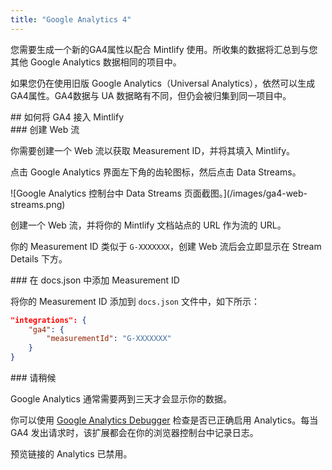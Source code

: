 ```yaml
---
title: "Google Analytics 4"
---
```


您需要生成一个新的<Tooltip tip="Google Analytics 4">GA4</Tooltip>属性以配合 Mintlify 使用。所收集的数据将汇总到与您其他 Google Analytics 数据相同的项目中。

如果您仍在使用旧版 Google Analytics（Universal Analytics），依然可以生成<Tooltip tip="Google Analytics 4">GA4</Tooltip>属性。<Tooltip tip="Google Analytics 4">GA4</Tooltip>数据与 UA 数据略有不同，但仍会被归集到同一项目中。

<div id="how-to-connect-ga4-to-mintlify">
  ## 如何将 GA4 接入 Mintlify
</div>

<div id="create-a-web-stream">
  ### 创建 Web 流
</div>

你需要创建一个 Web 流以获取 Measurement ID，并将其填入 Mintlify。

点击 Google Analytics 界面左下角的齿轮图标，然后点击 Data Streams。

<Frame>![Google Analytics 控制台中 Data Streams 页面截图。](/images/ga4-web-streams.png)</Frame>

创建一个 Web 流，并将你的 Mintlify 文档站点的 URL 作为流的 URL。

你的 Measurement ID 类似于 `G-XXXXXXX`，创建 Web 流后会立即显示在 Stream Details 下方。

<div id="put-measurement-id-in-docsjson">
  ### 在 docs.json 中添加 Measurement ID
</div>

将你的 Measurement ID 添加到 `docs.json` 文件中，如下所示：

```json docs.json
"integrations": {
    "ga4": {
        "measurementId": "G-XXXXXXX"
    }
}
```


<div id="wait">
  ### 请稍候
</div>

Google Analytics 通常需要两到三天才会显示你的数据。

你可以使用 [Google Analytics Debugger](https://chrome.google.com/webstore/detail/google-analytics-debugger/jnkmfdileelhofjcijamephohjechhna?hl=en) 检查是否已正确启用 Analytics。每当 GA4 发出请求时，该扩展都会在你的浏览器控制台中记录日志。

<Note>

预览链接的 Analytics 已禁用。

</Note>